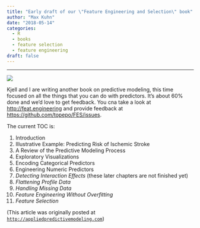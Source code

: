 ```yaml
---
title: "Early draft of our \"Feature Engineering and Selection\" book"
author: "Max Kuhn"
date: "2018-05-14"
categories:
  - R
  - books
  - feature selection
  - feature engineering
draft: false
--- 
```


<hr>

![](model_process.png){fig-align="center"}

Kjell and I are writing another book on predictive modeling, this time focused on all the things that you can do with predictors. It's about 60% done and we'd love to get feedback. You cna take a look at  [http://feat.engineering](http://feat.engineering) and provide feedback at [https://github.com/topepo/FES/issues](https://github.com/topepo/FES/issues). 

The current TOC is:

1. Introduction
1. Illustrative Example: Predicting Risk of Ischemic Stroke 
1. A Review of the Predictive Modeling Process
1. Exploratory Visualizations
1. Encoding Categorical Predictors
1. Engineering Numeric Predictors 
1. _Detecting Interaction Effects_ (these later chapters are not finished yet)
1.  _Flattening Profile Data_ 
1. _Handling Missing Data_ 
1.  _Feature Engineering Without Overfitting_ 
1.  _Feature Selection_ 


(This article was originally posted at [`http://appliedpredictivemodeling.com`](http://appliedpredictivemodeling.com/blog/2018/5/13/early-draft-of-our-feature-engineering-and-selection-book))